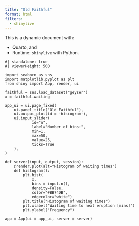 ```yaml
---
title: "Old Faithful"
format: html
filters:
  - shinylive
---
```


This is a dynamic document with:

- Quarto, and
- Runtime: `shinylive` with Python.

```shinylive-python
#| standalone: true
#| viewerHeight: 500

import seaborn as sns
import matplotlib.pyplot as plt
from shiny import App, render, ui

faithful = sns.load_dataset("geyser")
x = faithful.waiting

app_ui = ui.page_fixed(
    ui.panel_title("Old Faithful"),
    ui.output_plot(id = "histogram"),
    ui.input_slider(
            id="n", 
            label="Number of bins:", 
            min=1, 
            max=50, 
            value=25,
            ticks=True
    ),
)

def server(input, output, session):
    @render.plot(alt="Histogram of waiting times")
    def histogram():
        plt.hist(
            x, 
            bins = input.n(), 
            density=False, 
            color="#BB74DB",
            edgecolor="white")
        plt.title("Histogram of waiting times")
        plt.xlabel("Waiting time to next eruption [mins]")
        plt.ylabel("Frequency")

app = App(ui = app_ui, server = server)
```
